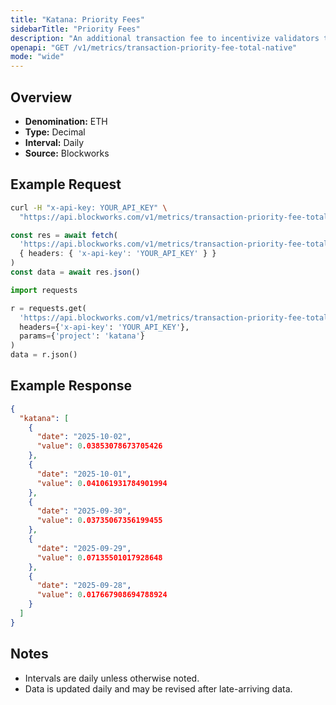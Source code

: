 ```yaml
---
title: "Katana: Priority Fees"
sidebarTitle: "Priority Fees"
description: "An additional transaction fee to incentivize validators to prioritize and execute transactions."
openapi: "GET /v1/metrics/transaction-priority-fee-total-native"
mode: "wide"
---
```


## Overview

- **Denomination:** ETH
- **Type:** Decimal
- **Interval:** Daily
- **Source:** Blockworks

## Example Request

<CodeGroup>

```bash cURL
curl -H "x-api-key: YOUR_API_KEY" \
  "https://api.blockworks.com/v1/metrics/transaction-priority-fee-total-native?project=katana"
```

```typescript TypeScript
const res = await fetch(
  'https://api.blockworks.com/v1/metrics/transaction-priority-fee-total-native?project=katana',
  { headers: { 'x-api-key': 'YOUR_API_KEY' } }
)
const data = await res.json()
```

```python Python
import requests

r = requests.get(
  'https://api.blockworks.com/v1/metrics/transaction-priority-fee-total-native',
  headers={'x-api-key': 'YOUR_API_KEY'},
  params={'project': 'katana'}
)
data = r.json()
```

</CodeGroup>

## Example Response

```json
{
  "katana": [
    {
      "date": "2025-10-02",
      "value": 0.03853078673705426
    },
    {
      "date": "2025-10-01",
      "value": 0.041061931784901994
    },
    {
      "date": "2025-09-30",
      "value": 0.03735067356199455
    },
    {
      "date": "2025-09-29",
      "value": 0.07135501017928648
    },
    {
      "date": "2025-09-28",
      "value": 0.017667908694788924
    }
  ]
}
```

## Notes
- Intervals are daily unless otherwise noted.
- Data is updated daily and may be revised after late-arriving data.